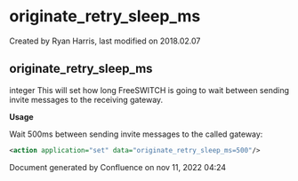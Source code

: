 
# originate_retry_sleep_ms 

 Created by  Ryan Harris, last modified on 2018.02.07

## originate_retry_sleep_ms

integer This will set how long FreeSWITCH is going to wait between sending invite messages to the receiving gateway.

**Usage**

Wait 500ms between sending invite messages to the called gateway:

```xml
<action application="set" data="originate_retry_sleep_ms=500"/>
```

Document generated by Confluence on nov 11, 2022 04:24
